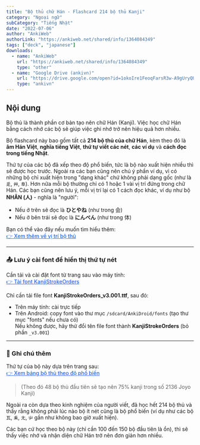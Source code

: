 ```yaml
---
title: "Bộ thủ chữ Hán - Flashcard 214 bộ thủ Kanji"
category: "Ngoại ngữ"
subCategory: "Tiếng Nhật"
date: "2022-07-06"
author: "AnkiWeb"
authorLink: "https://ankiweb.net/shared/info/1364084349"
tags: ["deck", "japanese"]
downloads:
  - name: "AnkiWeb"
    url: "https://ankiweb.net/shared/info/1364084349"
    type: "other"
  - name: "Google Drive (ankivn)"
    url: "https://drive.google.com/open?id=1okoIre1FeoqFarsR3w-A9gUryQUGJn8n&usp=drive_fs"
    type: "ankivn"
---
```


## Nội dung

Bộ thủ là thành phần cơ bản tạo nên chữ Hán (Kanji). Việc học chữ Hán bằng cách nhớ các bộ sẽ giúp việc ghi nhớ trở nên hiệu quả hơn nhiều.

Bộ flashcard này bao gồm tất cả **214 bộ thủ của chữ Hán**, kèm theo đó là **âm Hán Việt**, **nghĩa tiếng Việt**, **thứ tự viết các nét**, **các ví dụ** và **cách đọc trong tiếng Nhật**.

Thứ tự của các bộ đã xếp theo độ phổ biến, tức là bộ nào xuất hiện nhiều thì sẽ được học trước. Ngoài ra các bạn cũng nên chú ý phần ví dụ, vì có những bộ chỉ xuất hiện trong "dạng khác" chứ không phải dạng gốc (như là `辵`, `艸`, `阜`). Hơn nữa mỗi bộ thường chỉ có 1 hoặc 1 vài vị trí đứng trong chữ Hán. Các bạn cũng nên lưu ý, mỗi vị trí lại có 1 cách đọc khác, ví dụ như bộ **NHÂN (人)** - nghĩa là "người":

- Nếu ở trên sẽ đọc là **ひとやね** (như trong 会)  
- Nếu ở bên trái sẽ đọc là **にんべん** (như trong 体)

Bạn có thể vào đây nếu muốn tìm hiểu thêm:  
<a href="https://www.google.com/url?q=https%3A%2F%2Fen.wikipedia.org%2Fwiki%2FTable_of_Japanese_kanji_radicals%23Position_of_radical_within_character&sa=D&sntz=1&usg=AOvVaw3yMZj618uGLXGzeQ9oj026" class="link-custom">👉 Xem thêm về vị trí bộ thủ</a>

---

### 📤 Lưu ý cài font để hiển thị thứ tự nét

Cần tải và cài đặt font từ trang sau vào máy tính:  
<a href="https://www.google.com/url?q=http%3A%2F%2Fwww.nihilist.org.uk%2F&sa=D&sntz=1&usg=AOvVaw3GLmjsz92oD91JtHyP9PNX" class="link-custom">👉 Tải font KanjiStrokeOrders</a>

Chỉ cần tải file font **KanjiStrokeOrders_v3.001.ttf**, sau đó:

- Trên máy tính: cài trực tiếp  
- Trên Android: copy font vào thư mục `/sdcard/AnkiDroid/fonts` (tạo thư mục "fonts" nếu chưa có)  
  Nếu không được, hãy thử đổi tên file font thành **KanjiStrokeOrders** (bỏ phần `_v3.001`)

---

### 📌 Ghi chú thêm

Thứ tự của bộ này dựa trên trang sau:  
<a href="https://www.google.com/url?q=http%3A%2F%2Fwww.kanji-link.com%2Fen%2Fkanji%2Fintro%2F&sa=D&sntz=1&usg=AOvVaw37YqnTj3cq7V-u8tcgUyqg" class="link-custom">👉 Xem bảng bộ thủ theo độ phổ biến</a>

> (Theo đó 48 bộ thủ đầu tiên sẽ tạo nên 75% kanji trong số 2136 Joyo Kanji)

Ngoài ra còn dựa theo kinh nghiệm của người viết, đã học hết 214 bộ thủ và thấy rằng không phải lúc nào bộ ít nét cũng là bộ phổ biến (ví dụ như các bộ `瓦`, `耒`, `尢`, `屮` gần như không bao giờ xuất hiện).

Các bạn cứ học theo bộ này (chỉ cần 100 đến 150 bộ đầu tiên là ổn), thì sẽ thấy việc nhớ và nhận diện chữ Hán trở nên đơn giản hơn nhiều.

<style>
.link-custom {
  color: #2563eb;
  text-decoration: underline;
  font-weight: 500;
  transition: color 0.2s ease;
}
.link-custom:hover {
  color: #1e40af;
}
</style>